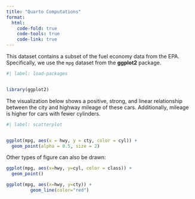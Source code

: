 ```yaml
---
title: "Quarto Computations"
format: 
  html: 
    code-fold: true
    code-tools: true
    code-link: true
---
```


This dataset contains a subset of the fuel economy data from the EPA. Specifically, we use the `mpg` dataset from the **ggplot2** package.

```r
#| label: load-packages


library(ggplot2)
```

The visualization below shows a positive, strong, and linear relationship between the city and highway mileage of these cars. Additionally, mileage is higher for cars with fewer cylinders.

```r
#| label: scatterplot


ggplot(mpg, aes(x = hwy, y = cty, color = cyl)) +
  geom_point(alpha = 0.5, size = 2)
```

Other types of figure can also be drawn:

```r
ggplot(mpg, aes(x=hwy, y=cyl, color = class)) +
  geom_point()
```

```r
ggplot(mpg, aes(x=hwy, y=cty)) +
         geom_line(color="red")
```
